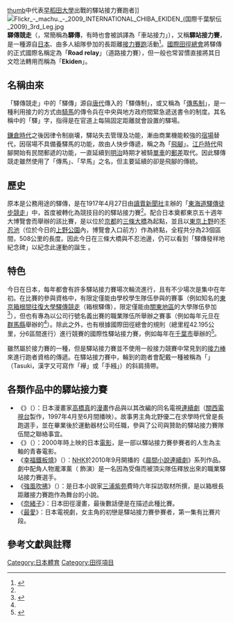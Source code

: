 [[file:Flickr_-_mrhayata_-_Runner.jpg|thumb]]中代表[[早稻田大學|早稻田大學]]出戰的驛站接力賽跑者]]
[[File:Flickr_-_machu._-_2009_INTERNATIONAL_CHIBA_EKIDEN_(国際千葉駅伝_2009)_3rd_Leg.jpg|thumb]]
'''驛傳競走'''（{{jpn|j=駅伝競走}}，常簡稱為'''驛傳'''，有時也會被誤譯為「車站接力」），又稱'''驛站接力賽'''，是一種源自[[日本|日本]]、由多人組隊參加的長距離[[接力賽跑|接力賽跑]]活動<ref name="JapanTimes">{{cite web |url=http://search.japantimes.co.jp/cgi-bin/fl20081228x1.html |language=en |title=ONE for ALL |publisher=[[日本時報|日本時報]]線上 |date=2008年12月28日 |accessdate=2011年9月24日 |archive-date=2009年3月3日 |archive-url=https://web.archive.org/web/20090303180425/http://search.japantimes.co.jp/cgi-bin/fl20081228x1.html |dead-url=no }}</ref>。[[國際田徑總會|國際田徑總會]]將驛傳的正式國際名稱定為「'''Road relay'''」（道路接力賽），但一般也常習慣直接將其日文唸法轉用而稱為「'''Ekiden'''」。

==名稱由來==
「驛傳競走」中的「驛傳」源自[[唐代|唐代]]傳入的「驛傳制」，或又稱為「[[傳馬制|傳馬制]]」，是一種利用接力的方式由[[騎馬|騎馬]]的傳令兵在中央與地方政府間緊急遞送書令的制度。其名稱中的「驛」字，指得是在官道上每隔固定距離就會設置的驛場。

[[鎌倉時代|鎌倉時代]]之後因律令制崩壊，驛站失去管理及功能，漸由商業機能較強的[[宿場|宿場]]替代，因宿場不具備養驛馬的功能，故由人快步傳遞，稱之為「[[飛腳|飛腳]]」。[[江戶時代|江戶時代]]飛腳開始有民間郵遞的功能，一直延續到[[明治|明治]]時期才被騎[[單車|單車]]的[[郵差|郵差]]取代。因此驛傳競走雖然使用了「傳馬」、「早馬」之名，但主要延續的卻是飛腳的傳統。

==歷史==

原本是公務用途的驛傳，是在1917年4月27日由[[讀賣新聞社|讀賣新聞社]]主辦的「[[東海道驛傳徒步競走|東海道驛傳徒步競走]]」中，首度被轉化為競技目的的驛站接力賽<ref name="JapanTimes" />。配合日本奠都東京五十週年大博覽會而舉辦的該比賽，是以位於[[京都|京都]]的[[三條大橋|三條大橋]]為起點，並且以[[東京都|東京]][[上野|上野]]的[[不忍池|不忍池]]（位於今日的[[上野公園|上野公園]]內，博覽會入口前方）作為終點，全程共分為23個區間，508公里的長度。因此今日在三條大橋與不忍池邊，仍可以看到「驛傳發祥地紀念碑」以紀念此運動的誕生 。

==特色==

今日在日本，每年都會有許多驛站接力賽場次輪流進行，且有不少場次是集中在年初。在比賽的參與資格中，有限定僅能由學校學生隊伍參與的賽事（例如知名的[[東京箱根間往復大學驛傳競走|東京箱根間往復大學驛傳競走]]（箱根驛傳），限定僅能由[[關東地區|關東地區]]的大學隊伍參加<ref name="NewYear">{{cite web |url=http://www.iaaf.org/aboutiaaf/news/newsid=14322.html |language=en |title=The new year starts off with Ekiden Championships in Japan |publisher=[[國際田徑總會|國際田徑總會]] |date=2001年1月4日 |accessdate=2011年9月24日 |archive-date=2012年10月21日 |archive-url=https://web.archive.org/web/20121021145407/http://www.iaaf.org/aboutiaaf/news/newsid=14322.html |dead-url=no }}</ref>），但也有專為以公司行號名義出賽的職業隊伍所舉辦之賽事（例如每年元旦在[[群馬縣|群馬縣]]舉辦的{{link-ja|全日本實業團對抗驛傳競走大會|全日本実業団対抗駅伝競走大会}}<ref name="NewYear" />）。除此之外，也有根據國際田徑總會的規則（總里程42.195公里，分6區間進行）進行競賽的國際性驛站接力賽，例如每年在[[千葉市|千葉市]]舉辦的{{link-ja|國際千葉驛傳|国際千葉駅伝}}<ref name="Chiba">{{cite web |url=http://www.iaaf.org/news/kind=2/newsid=42447.html |language=en |title=New mixed race format for Chiba International Ekiden - Preview |publisher=[[國際田徑總會|國際田徑總會]] |date=2007年11月21日 |accessdate=2011年9月24日 |archive-date=2008年3月31日 |archive-url=https://web.archive.org/web/20080331202738/http://www.iaaf.org/news/Kind=2/newsId=42447.html |dead-url=no }}</ref>。

雖然屬於接力賽的一種，但是驛站接力賽並不使用一般接力競賽中常見到的[[接力棒|接力棒]]來進行跑者資格的傳遞。在驛站接力賽中，輪到的跑者會配戴一種被稱為「{{lang|ja|{{link-ja|襷|たすき|たすき}}}}」（Tasuki，漢字又可寫作「襷」或「手繦」）的斜肩揹帶。

==各類作品中的驛站接力賽==
* 《{{link-ja|新新好男人|いいひと。}}》（{{lang|ja|いいひと。}}）：日本漫畫家[[高橋真|高橋真]]的[[漫畫|漫畫]]作品與以其改編的同名電視[[連續劇|連續劇]]（[[關西電視台|關西電視台]]製作，1997年4月至6月間播映）。故事男主角北野優二在求學時代曾是長跑選手，並在畢業後於運動器材公司任職，參與了公司與贊助的驛站接力賽隊伍間之聯絡事宜。
* 《{{link-ja|ekiden 驛傳|ekiden 駅伝}}》（{{lang|ja|ekiden 駅伝}}）：2000年時上映的日本[[電影|電影]]，是一部以驛站接力賽參賽者的人生為主軸的青春電影。
* 《[[幸福鐵板燒|幸福鐵板燒]]》（{{lang|ja|てっぱん}}）：[[NHK|NHK]]於2010年9月開播的《[[晨間小說連續劇|晨間小說連續劇]]》系列作品。劇中配角人物瀧澤薰（{{link-ja|長田成哉|長田成哉}} 飾演）是一名因為受傷而被頂尖隊伍釋放出來的職業驛站接力賽選手。
* 《[[強風吹拂|強風吹拂]]》（{{lang|ja|風が強く吹いている}}）：是日本小說家[[三浦紫苑|三浦紫苑]]費時六年採訪取材所撰，是以箱根長距離接力賽跑作為舞台的小說。
* 《[[奈緒子|奈緒子]]》：日本田徑漫畫，最後數話便是在描述此種比賽。
* 《[[最愛_(日本電視劇)|最愛]]》：日本電視劇，女主角的初戀是驛站接力賽參賽者，第一集有比賽片段。

==參考文獻與註釋==
{{reflist}}

{{日本马拉松比赛}}
{{Authority control}}
{{DEFAULTSORT:Ekiden}}
[[Category:日本體育|Category:日本體育]]
[[Category:田徑項目|Category:田徑項目]]